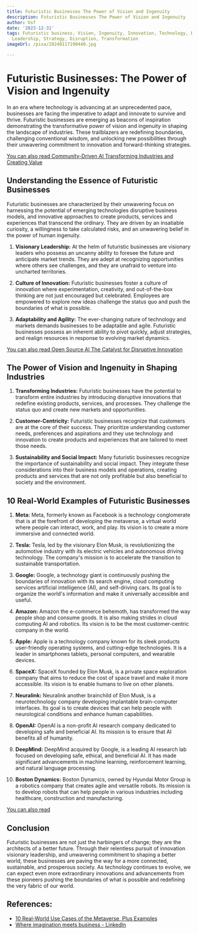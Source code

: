 ```yaml
---
title: Futuristic Businesses The Power of Vision and Ingenuity
description: Futuristic Businesses The Power of Vision and Ingenuity
author: Usf
date: '2023-12-31'
tags: Futuristic business, Vision, Ingenuity, Innovation, Technology, Entrepreneurship,
  Leadership, Strategy, Disruption, Transformation
imageUrl: /pixa/20240117190440.jpg

---
```

# **Futuristic Businesses: The Power of Vision and Ingenuity**

In an era  where technology is advancing at an unprecedented pace, businesses are facing the imperative  to adapt and innovate to survive  and thrive. Futuristic businesses are emerging as beacons of inspiration demonstrating the transformative power of vision and  ingenuity in shaping the landscape of industries. These trailblazers are redefining boundaries,  challenging conventional wisdom, and  unlocking new possibilities through their unwavering commitment to innovation and  forward-thinking strategies.

[You can also read Community-Driven AI Transforming Industries  and Creating Value](Community-Driven%20AI%20Transforming%20Industries%20and%20Creating%20Value)


## **Understanding  the Essence of Futuristic  Businesses**

Futuristic businesses are characterized by their unwavering focus on harnessing the potential of emerging technologies disruptive business models, and innovative approaches to create products, services and  experiences that transcend the ordinary. They are driven by an insatiable curiosity, a  willingness to take calculated risks, and an unwavering belief in the power of human ingenuity.

1. **Visionary Leadership:** At the helm  of futuristic businesses are visionary leaders who possess an uncanny ability to foresee the future and anticipate market  trends. They are adept at  recognizing opportunities where others see challenges, and they  are unafraid to venture into uncharted territories.

2. **Culture of Innovation:** Futuristic businesses foster a  culture  of innovation where experimentation, creativity, and out-of-the-box thinking are  not just encouraged but celebrated. Employees are empowered to explore new ideas challenge the status  quo and push the  boundaries of what is possible.

3.  **Adaptability and Agility:** The ever-changing nature  of technology and markets demands businesses to be adaptable and agile. Futuristic businesses possess an inherent ability  to pivot quickly, adjust strategies, and  realign resources in response to  evolving  market dynamics.

[You can also read Open Source AI The  Catalyst for Disruptive Innovation](Open%20Source%20AI%20The%20Catalyst%20for%20Disruptive%20Innovation)


##  **The Power of Vision and  Ingenuity in Shaping Industries**

1. **Transforming Industries:** Futuristic businesses have the potential to transform entire industries by introducing  disruptive innovations that redefine existing  products, services, and processes. They  challenge the status quo and create new markets and opportunities.

2. **Customer-Centricity:** Futuristic businesses recognize that customers are at  the core of their success.  They prioritize understanding customer needs, preferences and  aspirations and they use technology and innovation to create products and experiences that are tailored to meet those needs.

3. **Sustainability and Social Impact:** Many  futuristic  businesses recognize the importance of sustainability and social  impact. They integrate these considerations  into their  business models and operations, creating products and services that are not only profitable but also beneficial to society and the environment.

## **10 Real-World Examples of Futuristic Businesses**

1. **Meta:** Meta, formerly  known as Facebook is  a technology conglomerate that  is at the forefront of developing  the metaverse, a  virtual world where people can  interact, work, and play. Its vision is  to create a more immersive and connected world.

2. **Tesla:** Tesla, led  by the visionary Elon Musk, is  revolutionizing the automotive industry with its electric vehicles and autonomous driving technology. The company's mission is to accelerate the transition to  sustainable transportation.

3. **Google:** Google,  a technology giant  is continuously pushing the boundaries of innovation with its  search engine, cloud computing services artificial intelligence  (AI), and self-driving cars.  Its goal is to organize the world's information and make  it  universally accessible and useful.

4. **Amazon:** Amazon  the e-commerce behemoth, has transformed the way people shop and consume goods.  It is also making strides in cloud computing AI  and robotics. Its vision  is to be the most customer-centric company in the world.

5. **Apple:** Apple is a technology company known for  its sleek products user-friendly operating systems, and cutting-edge technologies.  It is a leader in smartphones tablets, personal computers, and wearable devices.

6. **SpaceX:** SpaceX founded by Elon Musk, is a private  space exploration company that aims to reduce the cost of space travel and make it more accessible. Its vision is to  enable humans to live on other planets.

7. **Neuralink:** Neuralink  another brainchild of Elon Musk, is a neurotechnology company developing implantable brain-computer interfaces. Its goal is to create devices that can help people with neurological conditions and  enhance human capabilities.

8. **OpenAI:** OpenAI is a non-profit AI research company dedicated to developing safe and beneficial AI. Its mission is to ensure that AI benefits all of humanity.

9. **DeepMind:** DeepMind acquired by Google, is a leading AI research lab focused on developing safe, ethical, and beneficial AI. It  has made significant advancements in machine  learning, reinforcement learning, and natural language processing.

10. **Boston Dynamics:** Boston Dynamics, owned by Hyundai Motor Group is a robotics company  that creates agile and versatile robots. Its mission  is to develop robots that can help  people in various industries including healthcare, construction and manufacturing.

[You can  also read ]()


## **Conclusion**

Futuristic businesses are  not  just the harbingers  of change; they are the architects of a better future. Through their relentless  pursuit  of innovation visionary leadership, and unwavering commitment to shaping a better world, these  businesses are paving the  way for a more connected, sustainable, and prosperous society. As technology continues to evolve, we can expect even more extraordinary innovations  and advancements from  these pioneers pushing the boundaries of what is possible and redefining the very fabric of our world.

## References:
- [10 Real-World Use Cases of the Metaverse, Plus Examples](https://www.techtarget.com/searchcio/feature/Examples-of-the-metaverse-for-business-and-IT-leaders)
- [Where imagination meets business - LinkedIn](https://www.linkedin.com/pulse/where-imagination-meets-business-tim-bergerhofer)
